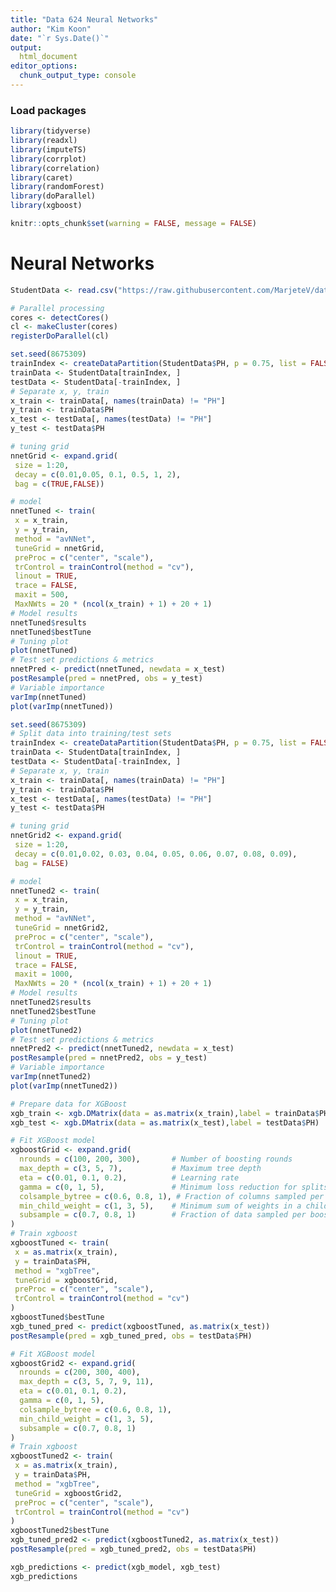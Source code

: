 ```yaml
---
title: "Data 624 Neural Networks"
author: "Kim Koon"
date: "`r Sys.Date()`"
output:
  html_document
editor_options: 
  chunk_output_type: console
---
```


### Load packages  

```r
library(tidyverse)
library(readxl)
library(imputeTS)
library(corrplot)
library(correlation)
library(caret)
library(randomForest)
library(doParallel)
library(xgboost)
```

```r
knitr::opts_chunk$set(warning = FALSE, message = FALSE)
```

# Neural Networks

```r
StudentData <- read.csv("https://raw.githubusercontent.com/MarjeteV/data624/refs/heads/main/imputed_test_data.csv")

# Parallel processing
cores <- detectCores()
cl <- makeCluster(cores)
registerDoParallel(cl)
```


```r
set.seed(8675309)
trainIndex <- createDataPartition(StudentData$PH, p = 0.75, list = FALSE)
trainData <- StudentData[trainIndex, ]
testData <- StudentData[-trainIndex, ]
# Separate x, y, train
x_train <- trainData[, names(trainData) != "PH"]
y_train <- trainData$PH
x_test <- testData[, names(testData) != "PH"]
y_test <- testData$PH

# tuning grid
nnetGrid <- expand.grid(
 size = 1:20,
 decay = c(0.01,0.05, 0.1, 0.5, 1, 2),
 bag = c(TRUE,FALSE))

# model
nnetTuned <- train(
 x = x_train,
 y = y_train,
 method = "avNNet", 
 tuneGrid = nnetGrid,
 preProc = c("center", "scale"),
 trControl = trainControl(method = "cv"),
 linout = TRUE,
 trace = FALSE,
 maxit = 500,
 MaxNWts = 20 * (ncol(x_train) + 1) + 20 + 1)
# Model results
nnetTuned$results
nnetTuned$bestTune
# Tuning plot
plot(nnetTuned)
# Test set predictions & metrics
nnetPred <- predict(nnetTuned, newdata = x_test)
postResample(pred = nnetPred, obs = y_test)
# Variable importance
varImp(nnetTuned)
plot(varImp(nnetTuned))
```

```r
set.seed(8675309)
# Split data into training/test sets
trainIndex <- createDataPartition(StudentData$PH, p = 0.75, list = FALSE)
trainData <- StudentData[trainIndex, ]
testData <- StudentData[-trainIndex, ]
# Separate x, y, train
x_train <- trainData[, names(trainData) != "PH"]
y_train <- trainData$PH
x_test <- testData[, names(testData) != "PH"]
y_test <- testData$PH

# tuning grid
nnetGrid2 <- expand.grid(
 size = 1:20,
 decay = c(0.01,0.02, 0.03, 0.04, 0.05, 0.06, 0.07, 0.08, 0.09),
 bag = FALSE)

# model
nnetTuned2 <- train(
 x = x_train,
 y = y_train,
 method = "avNNet", 
 tuneGrid = nnetGrid2,
 preProc = c("center", "scale"),
 trControl = trainControl(method = "cv"),
 linout = TRUE,
 trace = FALSE,
 maxit = 1000,
 MaxNWts = 20 * (ncol(x_train) + 1) + 20 + 1)
# Model results
nnetTuned2$results
nnetTuned2$bestTune
# Tuning plot
plot(nnetTuned2)
# Test set predictions & metrics
nnetPred2 <- predict(nnetTuned2, newdata = x_test)
postResample(pred = nnetPred2, obs = y_test)
# Variable importance
varImp(nnetTuned2)
plot(varImp(nnetTuned2))
```


```r
# Prepare data for XGBoost
xgb_train <- xgb.DMatrix(data = as.matrix(x_train),label = trainData$PH)
xgb_test <- xgb.DMatrix(data = as.matrix(x_test),label = testData$PH)


```

```r
# Fit XGBoost model
xgboostGrid <- expand.grid(
  nrounds = c(100, 200, 300),       # Number of boosting rounds
  max_depth = c(3, 5, 7),           # Maximum tree depth
  eta = c(0.01, 0.1, 0.2),          # Learning rate
  gamma = c(0, 1, 5),               # Minimum loss reduction for splits
  colsample_bytree = c(0.6, 0.8, 1), # Fraction of columns sampled per tree
  min_child_weight = c(1, 3, 5),    # Minimum sum of weights in a child node
  subsample = c(0.7, 0.8, 1)        # Fraction of data sampled per boosting round
)
# Train xgboost 
xgboostTuned <- train(
 x = as.matrix(x_train),
 y = trainData$PH,
 method = "xgbTree", 
 tuneGrid = xgboostGrid,
 preProc = c("center", "scale"),
 trControl = trainControl(method = "cv")
)
xgboostTuned$bestTune
xgb_tuned_pred <- predict(xgboostTuned, as.matrix(x_test))
postResample(pred = xgb_tuned_pred, obs = testData$PH)

```
```r
# Fit XGBoost model
xgboostGrid2 <- expand.grid(
  nrounds = c(200, 300, 400),
  max_depth = c(3, 5, 7, 9, 11),
  eta = c(0.01, 0.1, 0.2),
  gamma = c(0, 1, 5),
  colsample_bytree = c(0.6, 0.8, 1),
  min_child_weight = c(1, 3, 5),
  subsample = c(0.7, 0.8, 1)
)
# Train xgboost 
xgboostTuned2 <- train(
 x = as.matrix(x_train),
 y = trainData$PH,
 method = "xgbTree", 
 tuneGrid = xgboostGrid2,
 preProc = c("center", "scale"),
 trControl = trainControl(method = "cv")
)
xgboostTuned2$bestTune
xgb_tuned_pred2 <- predict(xgboostTuned2, as.matrix(x_test))
postResample(pred = xgb_tuned_pred2, obs = testData$PH)

```

```r

xgb_predictions <- predict(xgb_model, xgb_test)
xgb_predictions
```
